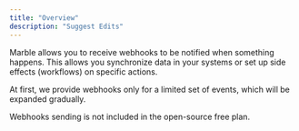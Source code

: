 ```yaml
---
title: "Overview"
description: "Suggest Edits"
---
```


Marble allows you to receive webhooks to be notified when something happens. This allows you synchronize data in your systems or set up side effects (workflows) on specific actions.

At first, we provide webhooks only for a limited set of events, which will be expanded gradually.

Webhooks sending is not included in the open-source free plan.

<Info />
